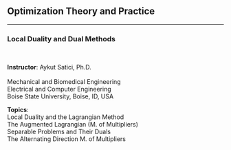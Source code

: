 ## Optimization Theory and Practice {.center .smaller}
<!-- ###################################################################### -->

<hr>

### Local Duality and Dual Methods

<br/>

::: {layout="[120, 120]"}
__Instructor__: Aykut Satici, Ph.D. <br>
<br>
Mechanical and Biomedical Engineering <br>
Electrical and Computer Engineering <br>
Boise State University, Boise, ID, USA

__Topics__: <br>
Local Duality and the Lagrangian Method <br>
The Augmented Lagrangian (M. of Multipliers) <br>
Separable Problems and Their Duals <br>
The Alternating Direction M. of Multipliers <br>
:::
